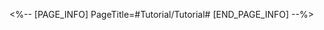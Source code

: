 <%-- [PAGE_INFO]
PageTitle=#Tutorial/Tutorial#
[END_PAGE_INFO] --%>
{{Tutorial
|sort      = 815601
|title     = Tutorial
|subtitle  = 
|type      = 
|about     = 
|image1    = Tutorial Tutorial 1.png{{subst:void|<!--$UPLOAD:<<SpriteOutput/TutorialPic/TutorialPage_815601.png>-<Tutorial Tutorial 1.png>-<Tutorial Files>>-->}}
|text1     = After an ally uses an {{Color|h|nobold=1|Ultimate}} or {{Color|h|nobold=1|launches a follow-up attack}}, they gain corresponding {{Color|h|nobold=1|Starlight}} stacks based on the number of targets hit, increasing {{Color|h|nobold=1|the team's DMG boosting}} effect.
|image2    = Tutorial Tutorial 2.png{{subst:void|<!--$UPLOAD:<<SpriteOutput/TutorialPic/TutorialPage_815602.png>-<Tutorial Tutorial 2.png>-<Tutorial Files>>-->}}
|text2     = For every 10 {{Color|h|nobold=1|Starlight}} stacks gained, additionally deals {{Color|h|nobold=1|a fixed amount of DMG}} to enemies. This DMG increases with more {{Color|h|nobold=1|Starlight}} stacks.
}}